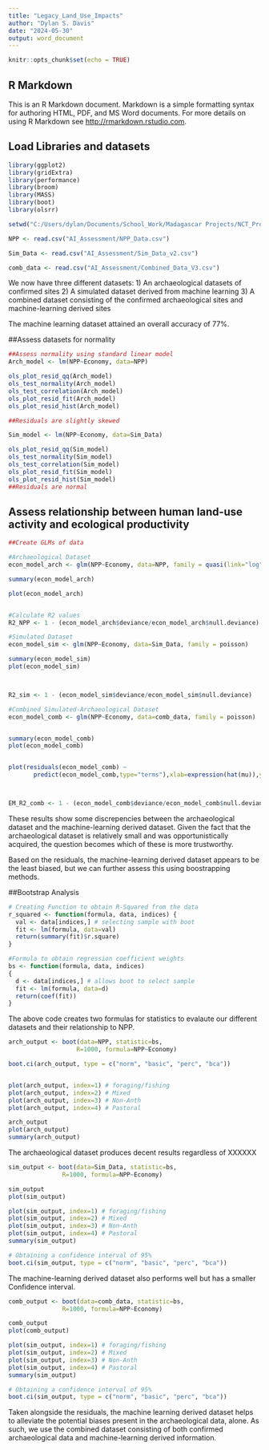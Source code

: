 ---
title: "Legacy_Land_Use_Impacts"
author: "Dylan S. Davis"
date: "2024-05-30"
output: word_document
---

```{r setup, include=FALSE}
knitr::opts_chunk$set(echo = TRUE)
```

## R Markdown

This is an R Markdown document. Markdown is a simple formatting syntax for authoring HTML, PDF, and MS Word documents. For more details on using R Markdown see <http://rmarkdown.rstudio.com>.


## Load Libraries and datasets
```{r}
library(ggplot2)
library(gridExtra)
library(performance)
library(broom)
library(MASS)
library(boot)
library(olsrr)

setwd("C:/Users/dylan/Documents/School_Work/Madagascar Projects/NCT_Project")

NPP <- read.csv("AI_Assessment/NPP_Data.csv")

Sim_Data <- read.csv("AI_Assessment/Sim_Data_v2.csv")

comb_data <- read.csv("AI_Assessment/Combined_Data_V3.csv")
```

We now have three different datasets: 
1) An archaeological datasets of confirmed sites
2) A simulated dataset derived from machine learning
3) A combined dataset consisting of the confirmed archaeological sites
and machine-learning derived sites

The machine learning dataset attained an overall accuracy of 77%.

##Assess datasets for normality
```{r}
##Assess normality using standard linear model
Arch_model <- lm(NPP~Economy, data=NPP)

ols_plot_resid_qq(Arch_model)
ols_test_normality(Arch_model)
ols_test_correlation(Arch_model)
ols_plot_resid_fit(Arch_model)
ols_plot_resid_hist(Arch_model)

##Residuals are slightly skewed 

Sim_model <- lm(NPP~Economy, data=Sim_Data)

ols_plot_resid_qq(Sim_model)
ols_test_normality(Sim_model)
ols_test_correlation(Sim_model)
ols_plot_resid_fit(Sim_model)
ols_plot_resid_hist(Sim_model)
##Residuals are normal 
```


## Assess relationship between human land-use activity and ecological productivity

```{r}
##Create GLMs of data     

#Archaeological Dataset
econ_model_arch <- glm(NPP~Economy, data=NPP, family = quasi(link="log", variance="mu"))

summary(econ_model_arch)

plot(econ_model_arch)


#Calculate R2 values
R2_NPP <- 1 - (econ_model_arch$deviance/econ_model_arch$null.deviance)

#Simulated Dataset
econ_model_sim <- glm(NPP~Economy, data=Sim_Data, family = poisson)

summary(econ_model_sim)
plot(econ_model_sim)



R2_sim <- 1 - (econ_model_sim$deviance/econ_model_sim$null.deviance)

#Combined Simulated-Archaeological Dataset
econ_model_comb <- glm(NPP~Economy, data=comb_data, family = poisson)


summary(econ_model_comb)
plot(econ_model_comb)


plot(residuals(econ_model_comb) ~
       predict(econ_model_comb,type="terms"),xlab=expression(hat(mu)),ylab="Deviance residuals",pch=20,col="red")



EM_R2_comb <- 1 - (econ_model_comb$deviance/econ_model_comb$null.deviance)


```

These results show some discrepencies between the archaeological dataset and the machine-learning derived dataset. Given the fact that the archaeological dataset is relatively small and was opportunistically acquired, the question becomes which of these is more trustworthy.

Based on the residuals, the machine-learning derived dataset appears to be the least biased, but we can further assess this using boostrapping methods.


##Bootstrap Analysis

```{r}
# Creating Function to obtain R-Squared from the data
r_squared <- function(formula, data, indices) {
  val <- data[indices,] # selecting sample with boot 
  fit <- lm(formula, data=val)
  return(summary(fit)$r.square)
} 

#Formula to obtain regression coefficient weights
bs <- function(formula, data, indices)
{
  d <- data[indices,] # allows boot to select sample
  fit <- lm(formula, data=d)
  return(coef(fit))
}

```

The above code creates two formulas for statistics to evalaute our different datasets and their relationship to NPP.

```{r}
arch_output <- boot(data=NPP, statistic=bs, 
                   R=1000, formula=NPP~Economy)

boot.ci(arch_output, type = c("norm", "basic", "perc", "bca"))


plot(arch_output, index=1) # foraging/fishing
plot(arch_output, index=2) # Mixed
plot(arch_output, index=3) # Non-Anth
plot(arch_output, index=4) # Pastoral

arch_output
plot(arch_output)
summary(arch_output)
```

The archaeological dataset produces decent results regardless of XXXXXX

```{r}
sim_output <- boot(data=Sim_Data, statistic=bs, 
               R=1000, formula=NPP~Economy)

sim_output
plot(sim_output)

plot(sim_output, index=1) # foraging/fishing
plot(sim_output, index=2) # Mixed
plot(sim_output, index=3) # Non-Anth
plot(sim_output, index=4) # Pastoral
summary(sim_output)

# Obtaining a confidence interval of 95%
boot.ci(sim_output, type = c("norm", "basic", "perc", "bca"))
```

The machine-learning derived dataset also performs well but has a smaller Confidence interval.


```{r}
comb_output <- boot(data=comb_data, statistic=bs, 
               R=1000, formula=NPP~Economy)

comb_output
plot(comb_output)

plot(sim_output, index=1) # foraging/fishing
plot(sim_output, index=2) # Mixed
plot(sim_output, index=3) # Non-Anth
plot(sim_output, index=4) # Pastoral
summary(sim_output)

# Obtaining a confidence interval of 95%
boot.ci(sim_output, type = c("norm", "basic", "perc", "bca"))
```

Taken alongside the residuals, the machine learning derived dataset helps to alleviate the potential biases present in the archaeological data, alone. As such, we use the combined dataset consisting of both confirmed archaeological data and machine-learning derived information.